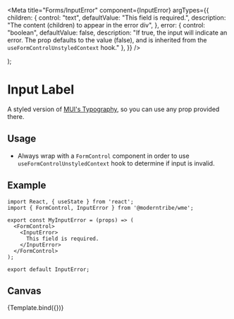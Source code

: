
<Meta
  title="Forms/InputError"
  component={InputError}
  argTypes={{
    children: {
      control: "text",
      defaultValue: "This field is required.",
      description: "The content (children) to appear in the error div",
    },
    error: {
      control: "boolean",
      defaultValue: false,
      description: "If true, the input will indicate an error. The prop defaults to the value (false), and is inherited from the `useFormControlUnstyledContext` hook."
    },
  }}
/>

  <FormControl error={error}>
    <InputError {...args} />
  </FormControl>
);

# Input Label

A styled version of <a href="https://mui.com/material-ui/react-typography/" target="_blank">MUI's Typography</a>, so you can use any prop provided there.

## Usage

- Always wrap with a `FormControl` component in order to use `useFormControlUnstyledContext` hook to determine if input is invalid.

## Example

```
import React, { useState } from 'react';
import { FormControl, InputError } from '@moderntribe/wme';

export const MyInputError = (props) => (
  <FormControl>
    <InputError>
      This field is required.
    </InputError>
  </FormControl>
);

export default InputError;
```

## Canvas

<Canvas>
  <Story name="Base">{Template.bind({})}</Story>
</Canvas>
